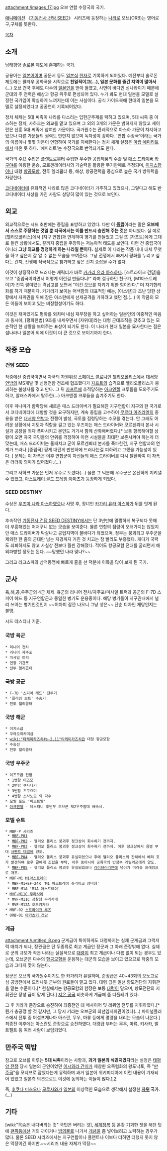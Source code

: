 attachment:/images_17.jpg
오브 연합 수장국의 국기.

[[애니메이션]] 《[[기동전사 건담 SEED]]》 시리즈에 등장하는 [[나라]]로 오브(ORB)는 영어로 구,구체를 뜻한다.

[[목차]]

== 소개 ==
남태평양 [[솔로몬]] 제도에 존재하는 국가.

공용어는 [[일본어]]이며 공문서 등도 [[일본]]식 [[한자]]로 기록하게 되어있다. 예전부터 솔로몬 제도에는 팔라우 공화국을 시작으로 '''친일적이고(…), 일본 문화를 즐긴 지역이 많아서'''(…) 오브 건국 후에도 다수의 [[일본인]]을 받아 들였고, 사면이 바다인 섬나라이기 때문에 군대의 주 전력은 해상과 항공 위주로 편성되어 있다. 누가 봐도 현대 일본을 모델로 설정한 국가임이 확실하게 느껴지는데 이는 사실이다. 공식 가이드북에 현대의 일본을 모델로 설정되었다고 공공연히 기록되어있다.

정치 체제는 5대 씨족이 나라를 다스리는 입헌군주제를 택하고 있으며, 5대 씨족 중 아스하는 정치, 사하크는 외교를 맡고 있으며 그 외의 3개의 가문은 밝혀지지 않았고 세이란은 신흥 5대 씨족에 참여한 가문이다. 국가원수는 관례적으로 아스하 가문이 차지하고 있으나 다른 가문들의 권력도 만만치 않으며 독자성이 강하다. '연합 수장국'이라는 국가의 이름이나 몇몇 가문이 연합하여 국가를 지배한다는 정치 체계 설정은 [[아랍 에미리트]]에서 따온 듯 하다. '에미리트'는 수장국으로 번역되기도 한다.

국가의 주요 수입은 [[플랜트]]로부터 수입한 우수한 공업제품의 수출 및 [[매스 드라이버]] [[카구야]]를 이용한 운송, 모르겐레이터사의 기술력을 활용한 무기판매로 추정되며, [[이지스]]함이나 대형 [[항공모함]], 전투 헬리콥터 등, 해상, 항공전력을 중심으로 높은 국가 방위력을 자랑한다.

[[코디네이터]]에 유화적인 나라로 많은 코디네이터가 거주하고 있었으나, 그렇다고 해도 반 코디네이터 사상을 가진 사람도 상당히 많이 있는 것으로 보인다.

== 외교 ==
외교적으로는 시드 초반에는 중립을 표방하고 있었다. 다만 이 '''[[중립]]'''이라는 말은 '''오브에서 스스로 주장하는 것일 뿐 타국에서는 이를 반드시 승인해 주는 것'''은 아니었다. 실 예로 [헬리오폴리스]에서 [지구 연합]과 연계하여 병기를 만들었고 그걸 또 [자프트]에게 그대로 들킨 상황에서도, 끝까지 중립을 주장하는 저능아적 태도를 보인다. 이런 건 중립국이 아니라 '''그냥 외교를 멍청하게 하는 나라일 뿐이다.''' 실제로 이 나라는 작품 내내 대체 무엇을 하고 싶은지 잘 알 수 없는 모습을 보여준다. 그냥 전쟁에서 빠져서 평화를 누리고 싶다는 건지, 전쟁에 적극적으로 참가하고 싶은 건지 종잡을 수가 없다. 

이것이 상징적으로 드러나는 캐릭터가 바로 [[카가리 유라 아스하]]다. [스트라이크 건담]을 보고 "중립국이라면서 어떻게 이런걸 만들다니!" 라며 절규하던 친구가, [M1아스트레이]가 잔뜩 쌓여있는 격납고를 보면서 "이건 오브를 지키기 위한 힘이란다." 며 자기합리화를 하기 때문이다. 카가리가 보이는 어색함의 대표적인 예는, [아스란]과 조난 당한 상황에서 자위권을 위해 잠든 아스란에게 선제공격을 가하려고 했던 점.(…) 이 작품의 모든 이들이 보이고 있는 비정합성이기도 하다.

이것은 재미있게도 평화를 외치며 내심 재무장을 하고 싶어하는 일본인의 이중적인 마음과 동시에, [평화헌법] 9조를 내세우면서 [자위대]라는 대형 군대조직을 갖추고 있는 모순적인 현 상황을 보여주는 표상이 되기도 한다. 이 나라가 현대 일본을 묘사한다는 점은 섬나라나 일본어 외에 이것이 더 큰 것으로 보이기까지 한다.

== 작중 모습 ==
=== 건담 SEED ===
작중에선 중립국이면서 자국의 자원위성 [[스페이스 콜로니]]인 [[헬리오폴리스]]에서 [[대서양 연방]]의 MS개발 및 신형전함 건조에 협조했다가 [[자프트]]의 습격으로 헬리오폴리스가 붕괴하는 불상사를 겪고 만다. 그 뒤 [[자프트]]에 추적당하는 [[아크엔젤]] 크루들을 도와주기도 하고, 알래스카에서 탈주한(…) 아크엔젤 크루들을 숨겨주기도 한다. 

이후 파나마가 함락당해 새로운 매스 드라이버가 필요해진 지구연합이 지구의 한 국가로서 코디네이터에 대항할 것을 요구하지만, 계속 중립을 고수하여 [[무르타 아즈라엘]]의 종용을 받은 [[대서양 연방]]과 전쟁이 발생, 국토를 점령당하는 수모를 겪는다. 안 그래도 어려운 상황에서 지도자 직함을 걸고 있는 우즈미는 매스 드라이버와 모르겐뢰터 본사 시설과 공장을 죄다 폭파시키고 본인도 거기서 함께 산화해버렸다.[* 보통 항복해야할 상황이 오면 자국 국민들의 안위를 걱정하여 이런 시설들을 최대한 보존시켜야 하는게 더 맞는데, 매스 드라이버는 둘째치고 굳이 모르겐뢰테 본사를 폭파한건, 지구 연합과의 연계가 드러나 [중립국] 핑계 대던게 만천하에 드러나는걸 피하려고 그랬을 가능성이 있다. ] 문제는 이 자폭은 이후 연합군이 자신들의 매스 드라이버를 다시 탈환하여 이 자폭은 더더욱 의미가 없어졌다.(…) 

그리고 사하크 가문은 먼저 우주로 토꼈다(...) 물론 그 덕분에 우주군은 온전하게 지켜낼 수 있었고, [[아스트레이 골드 프레임 아마츠]]가 등장하게 되었다.

=== SEED DESTINY ===
수상은 [[우즈미 나라 아스하]]였으나 사망 후, 장녀인 [[카가리 유라 아스하]]가 뒤를 잇게 된다.

후속작인 [[기동전사 건담 SEED DESTINY]]에서는 단 3년만에 멀쩡하게 복구되다 못해 더 부흥해있는 어처구니 없는 모습을 보여준다. 물론 연합의 점령이 오래가지는 않았지만 매스 드라이버가 박살나고 공업지역이 불바다가 되었으며, 정부는 붕괴되고 우주군을 제외한 한 줌의 군대만 남는 지경까지 거친 것 치고는 참 빨리도 부흥했다. 게다가 국력도 쇠퇴하지도 않고 사실상 전보다 훨씬 강해졌다. 적어도 항공모함 전대를 굴리면서 해외파병할 정도는 된다. ~~망했던 나라 맞나?~~ 

그리고 라크스파의 삼척동맹에 빠르게 줄을 선 덕분에 이득을 많이 보게 된 국가.


== 군사 ==
육,해,공,우주군의 4군 체제. 육군의 리니어 전차/자주포/미사일 트럭과 공군의 F-7D 스피어 헤드 등 지구연합군과 동일한 병기도 운용중이다. 해당 병기들이 지구권내에서 널리 쓰이는 병기인것인지 ~~어차피 잠깐 나오니 그냥 넣은~~ 단순 디자인 재탕인지는 불명.

시드 데스티니 기준.
=== 국방 육군 ===
 * 리니어 전차
 * 리니어 자주포
 * 미사일 트럭
 * 연장 기관포
 * 전투 헬리콥터
=== 국방 공군 ===
 * F-7D '스피어 헤드' 전투기
 * '플라잉 보트' 수송기
 * 전투 헬리콥터
=== 국방 해군 ===
 * 이지스급
 * 쿠라오미카미급
 * [[wiki:"타케미카즈치#s-2.11"타케미카즈치]]급 대형 항공모함
 * 수송선
 * 전투 헬리콥터
=== 국방 우주군 ===
 * 이즈모급 전함
  * 1번함 이즈모
  * 2번함 쿠사나기
  * 3번함 츠쿠요미
  * 4번함 스사노오 외 다수
 * 모빌 포드 '미스트랄'
 * [[아크엔젤]] - 데스티니 후반부 오브군 제2우주함대 배속시.
=== 모빌 슈트 ===
 * MBF-P 시리즈
  * [[아스트레이 골드 프레임|MBF-P01]]
  * [[아스트레이 레드 프레임|MBF-P02]] - 헬리오 폴리스 붕괴후 정크상이 회수하기 전까지.
  * [[아스트레이 블루 프레임|MBF-P03]] - 헬리오 폴리스 붕괴후 정크상이 회수하기 전까지. 이후 정크상에서 용병 부대 [[서펜트 테일]]에 양도.
  * [[아스트레이 그린 프레임|MBF-P04]] - 헬리오 폴리스 붕괴후 유실되었으나 후에 헬리오 폴리스의 잔해에서 베리 호가 발견하여 로우 귤에게 조립을 부탁, 이후 동아시아 공화국의 반정부 게릴라군에게 양도.
  * [[아스트레이 미라쥬 프레임|MBF-P05]] - 헬리오 폴리스 붕괴후 유실되었으나 [[라이브러리안#S-3|라이브러리안]]에 넘어가 미라쥬 프레임으로 개조. 
 * MBF-M1 [[M1아스트레이]]
  * MBF-M1+EF-24R 'M1 아스트레이 슈라이크 장비형'
  * MBF-M1A 'M1A 아스트레이'
 * [[무라사메#s-3|MVF-M11C 무라사메]] 
  * MVF-M11C 정찰형 무라사메
  * MVF-M12A 오츠키가타
 * MBF-02 [[스트라이크 루즈]]
 * ORB-01 [[아카츠키 건담]]
=== 계급 ===
attachment:/untitled_8.png
군계급이 특이하게도 대령까지는 실제 군계급과 그럭저럭 매치가 되나, 장관급은 단 두종류로 최고 계급인 장군과 그 아래 준장밖에 없다. 실제로 군의 규모가 작은 나라는 실질적으로 [[대령]]이 최고 계급이나 다름 없이 되는 경우도 있는데, 오브군은 다수의 [[항공모함]]을 운용하는 대군의 모습을 보이고 있으므로 작중의 모습과 그다지 맞지 않는다.

장군은 오브의 국가원수이기도 한 카가리가 유일하며, 준장급은 40~43회의 오노고로섬 공방전에서 드러나듯 군부의 원로들이 맡고 있다. 대령 급은 일선 항모전단의 지휘관을 맡는 수준이다.[* 현실에서는 항공모함의 함장은 보통 [[대령]]이 맡으며, 항모전단의 지휘관은 장성 급이 맡게 된다.] [[지온 공국]] 비슷하게 계급에 좀 디플레가 있다.

그 후 키라가 준장으로 승진하여 최종전인 대 메사이어 및 레퀴엠 전투를 지휘하였다.[* 뭔가 충공깽 할 것 같지만, 그 당시 키라는 오브군의 최선임지휘관이었다(...) 파이널플러스에서 전투 중 어설프게나마 아스란, 무우, 마류 등에게 명령을 내리는 모습이 나온다.] 최종전 이후에는 아스란도 준장으로 승진하였다. 대령급 부터는 무우, 마류, 키사카, 발트펠트 등 여러 사람이 보임되었다.

== 만주국 떡밥 ==
참고로 오브를 이루는 '''5대 씨족'''이라는 사항과, '''과거 일본의 식민지였다'''라는 설정은 [[태평양 전쟁]] 당시 일본의 군인이었던 [[이시와라 간지]]가 제창한 오족협화의 왕도낙토, 즉 "[[만주국]]"을 모티브로 잡았다는게 유력하며 과거 일본어 위키피디아에 이런 내용이 기재되어 있었고 일본측 의견으로도 이것에 동의하는 이들이 많다.[http://bbs2.ruliweb.daum.net/gaia/do/ruliweb/family/229/read?articleId=15559351&bbsId=G005&itemId=74&pageIndex=1  1],[http://bbs2.ruliweb.daum.net/gaia/do/ruliweb/family/229/read?articleId=15559617&bbsId=G005&itemId=74&pageIndex=1 2]

즉, [[후쿠다 미츠오]]나 [[모로사와]]가 [[일본]]의 이상적인 모습으로 생각해서 설정한 '''[[자위]] 국가'''.(…) 

== 기타 ==
[wiki:"목숨은 내다버리는 것" 국민은 버리는 것], [[세계정복]] 등 온갖 기괴한 짓을 해댄 탓에 [[팬픽]]등에선 거의 까이거나 [[빙의]]물로 나가서 [[개념]]을 좀 넣어보려고 노력하는 경우가 많다. 물론 SEED 시리즈에서는 지구연합이나 플랜트나 이보다 더하면 더했지 못지 않은 막장이긴 하지만.~~시리즈 내용 자체가 막장~~
